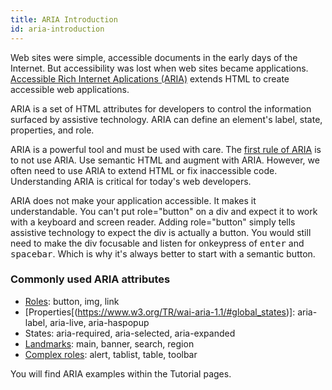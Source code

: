 ```yaml
---
title: ARIA Introduction
id: aria-introduction
---
```

Web sites were simple, accessible documents in the early days of the Internet. But accessibility was lost when web sites became applications. [Accessible Rich Internet Aplications (ARIA)](https://developer.mozilla.org/en-US/docs/Web/Accessibility/ARIA) extends HTML to create accessible web applications. 

ARIA is a set of HTML attributes for developers to control the information surfaced by assistive technology. ARIA can define an element's  label, state, properties, and role. 

ARIA is a powerful tool and must be used with care. The [first rule of ARIA](https://www.w3.org/TR/using-aria/#rule1) is to not use ARIA. Use semantic HTML and augment with ARIA. However, we often need to use ARIA to extend HTML or fix inaccessible code. Understanding ARIA is critical for today's web developers.

ARIA does not make your application accessible. It makes it understandable. You can't put role="button" on a div and expect it to work with a keyboard and screen reader. Adding role="button" simply tells assistive technology to expect the div is actually a button. You would still need to make the div focusable and listen for onkeypress of <kbd>enter</kbd> and <kbd>spacebar</kbd>. Which is why it's always better to start with a semantic button. 

### Commonly used ARIA attributes
- [Roles](https://www.w3.org/TR/wai-aria-1.1/#roles): button, img, link
- [Properties[(https://www.w3.org/TR/wai-aria-1.1/#global_states)]: aria-label, aria-live, aria-haspopup
- States: aria-required, aria-selected, aria-expanded
- [Landmarks](https://www.w3.org/TR/wai-aria-1.1/#landmark_roles): main, banner, search, region
- [Complex roles](https://www.w3.org/TR/wai-aria-1.1/#widget_roles): alert, tablist, table, toolbar

You will find ARIA examples within the Tutorial pages.
